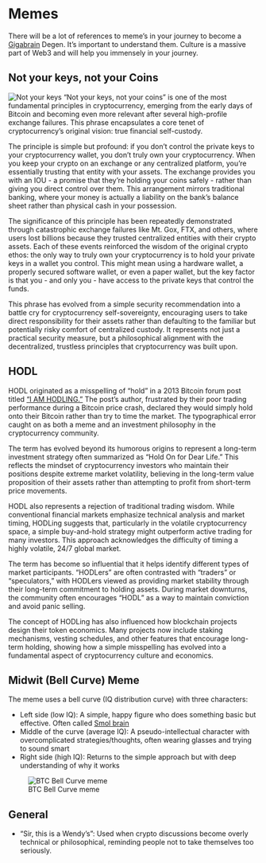 # Memes
There will be a lot of references to meme's in your journey to become a [Gigabrain](./terms.qmd#gigabrain) Degen. It's important to understand them. Culture is a massive part of Web3 and will help you immensely in your journey. 

## Not your keys, not your Coins
![Not your keys](../../images/memes/not-your-keys.jpg)
"Not your keys, not your coins" is one of the most fundamental principles in cryptocurrency, emerging from the early days of Bitcoin and becoming even more relevant after several high-profile exchange failures. This phrase encapsulates a core tenet of cryptocurrency's original vision: true financial self-custody.

The principle is simple but profound: if you don't control the private keys to your cryptocurrency wallet, you don't truly own your cryptocurrency. When you keep your crypto on an exchange or any centralized platform, you're essentially trusting that entity with your assets. The exchange provides you with an IOU - a promise that they're holding your coins safely - rather than giving you direct control over them. This arrangement mirrors traditional banking, where your money is actually a liability on the bank's balance sheet rather than physical cash in your possession.

The significance of this principle has been repeatedly demonstrated through catastrophic exchange failures like Mt. Gox, FTX, and others, where users lost billions because they trusted centralized entities with their crypto assets. Each of these events reinforced the wisdom of the original crypto ethos: the only way to truly own your cryptocurrency is to hold your private keys in a wallet you control. This might mean using a hardware wallet, a properly secured software wallet, or even a paper wallet, but the key factor is that you - and only you - have access to the private keys that control the funds.

This phrase has evolved from a simple security recommendation into a battle cry for cryptocurrency self-sovereignty, encouraging users to take direct responsibility for their assets rather than defaulting to the familiar but potentially risky comfort of centralized custody. It represents not just a practical security measure, but a philosophical alignment with the decentralized, trustless principles that cryptocurrency was built upon.


## HODL
HODL originated as a misspelling of "hold" in a 2013 Bitcoin forum post titled ["I AM HODLING."](https://bitcointalk.org/index.php?topic=375643.0) The post's author, frustrated by their poor trading performance during a Bitcoin price crash, declared they would simply hold onto their Bitcoin rather than try to time the market. The typographical error caught on as both a meme and an investment philosophy in the cryptocurrency community.

The term has evolved beyond its humorous origins to represent a long-term investment strategy often summarized as "Hold On for Dear Life." This reflects the mindset of cryptocurrency investors who maintain their positions despite extreme market volatility, believing in the long-term value proposition of their assets rather than attempting to profit from short-term price movements.

HODL also represents a rejection of traditional trading wisdom. While conventional financial markets emphasize technical analysis and market timing, HODLing suggests that, particularly in the volatile cryptocurrency space, a simple buy-and-hold strategy might outperform active trading for many investors. This approach acknowledges the difficulty of timing a highly volatile, 24/7 global market.

The term has become so influential that it helps identify different types of market participants. "HODLers" are often contrasted with "traders" or "speculators," with HODLers viewed as providing market stability through their long-term commitment to holding assets. During market downturns, the community often encourages "HODL" as a way to maintain conviction and avoid panic selling.

The concept of HODLing has also influenced how blockchain projects design their token economics. Many projects now include staking mechanisms, vesting schedules, and other features that encourage long-term holding, showing how a simple misspelling has evolved into a fundamental aspect of cryptocurrency culture and economics.

## Midwit (Bell Curve) Meme
The meme uses a bell curve (IQ distribution curve) with three characters:

* Left side (low IQ): A simple, happy figure who does something basic but effective. Often called [Smol brain](./terms.qmd#smol-brain)
* Middle of the curve (average IQ): A pseudo-intellectual character with overcomplicated strategies/thoughts, often wearing glasses and trying to sound smart
* Right side (high IQ): Returns to the simple approach but with deep understanding of why it works

![BTC Bell Curve meme](../../images/memes/bellcurve.jpg)

## General 

* "Sir, this is a Wendy's": Used when crypto discussions become overly technical or philosophical, reminding people not to take themselves too seriously.

::: {.callout-note}
<blockquote class="twitter-tweet">
<a href="https://twitter.com/Wendys/status/1526211577891921922"></a>
</blockquote>
:::
